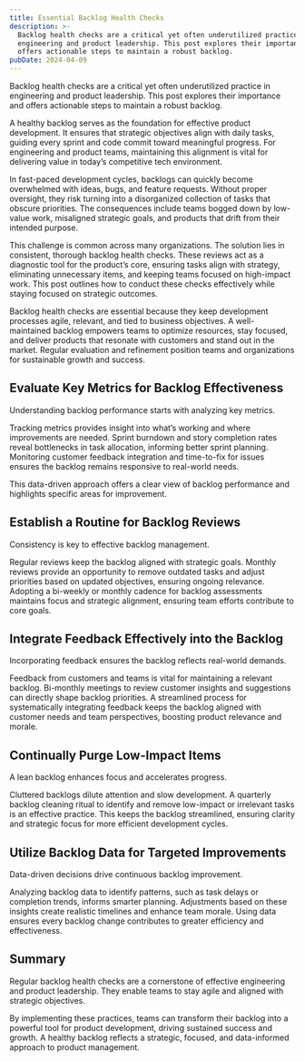 ```yaml
---
title: Essential Backlog Health Checks
description: >-
  Backlog health checks are a critical yet often underutilized practice in
  engineering and product leadership. This post explores their importance and
  offers actionable steps to maintain a robust backlog.
pubDate: 2024-04-09
---
```

Backlog health checks are a critical yet often underutilized practice in engineering and product leadership. This post explores their importance and offers actionable steps to maintain a robust backlog.

A healthy backlog serves as the foundation for effective product development. It ensures that strategic objectives align with daily tasks, guiding every sprint and code commit toward meaningful progress. For engineering and product teams, maintaining this alignment is vital for delivering value in today’s competitive tech environment.

In fast-paced development cycles, backlogs can quickly become overwhelmed with ideas, bugs, and feature requests. Without proper oversight, they risk turning into a disorganized collection of tasks that obscure priorities. The consequences include teams bogged down by low-value work, misaligned strategic goals, and products that drift from their intended purpose.

This challenge is common across many organizations. The solution lies in consistent, thorough backlog health checks. These reviews act as a diagnostic tool for the product’s core, ensuring tasks align with strategy, eliminating unnecessary items, and keeping teams focused on high-impact work. This post outlines how to conduct these checks effectively while staying focused on strategic outcomes.

Backlog health checks are essential because they keep development processes agile, relevant, and tied to business objectives. A well-maintained backlog empowers teams to optimize resources, stay focused, and deliver products that resonate with customers and stand out in the market. Regular evaluation and refinement position teams and organizations for sustainable growth and success.

## Evaluate Key Metrics for Backlog Effectiveness

Understanding backlog performance starts with analyzing key metrics.

Tracking metrics provides insight into what’s working and where improvements are needed. Sprint burndown and story completion rates reveal bottlenecks in task allocation, informing better sprint planning. Monitoring customer feedback integration and time-to-fix for issues ensures the backlog remains responsive to real-world needs.

This data-driven approach offers a clear view of backlog performance and highlights specific areas for improvement.

## Establish a Routine for Backlog Reviews

Consistency is key to effective backlog management.

Regular reviews keep the backlog aligned with strategic goals. Monthly reviews provide an opportunity to remove outdated tasks and adjust priorities based on updated objectives, ensuring ongoing relevance. Adopting a bi-weekly or monthly cadence for backlog assessments maintains focus and strategic alignment, ensuring team efforts contribute to core goals.

## Integrate Feedback Effectively into the Backlog

Incorporating feedback ensures the backlog reflects real-world demands.

Feedback from customers and teams is vital for maintaining a relevant backlog. Bi-monthly meetings to review customer insights and suggestions can directly shape backlog priorities. A streamlined process for systematically integrating feedback keeps the backlog aligned with customer needs and team perspectives, boosting product relevance and morale.

## Continually Purge Low-Impact Items

A lean backlog enhances focus and accelerates progress.

Cluttered backlogs dilute attention and slow development. A quarterly backlog cleaning ritual to identify and remove low-impact or irrelevant tasks is an effective practice. This keeps the backlog streamlined, ensuring clarity and strategic focus for more efficient development cycles.

## Utilize Backlog Data for Targeted Improvements

Data-driven decisions drive continuous backlog improvement.

Analyzing backlog data to identify patterns, such as task delays or completion trends, informs smarter planning. Adjustments based on these insights create realistic timelines and enhance team morale. Using data ensures every backlog change contributes to greater efficiency and effectiveness.

## Summary

Regular backlog health checks are a cornerstone of effective engineering and product leadership. They enable teams to stay agile and aligned with strategic objectives.

By implementing these practices, teams can transform their backlog into a powerful tool for product development, driving sustained success and growth. A healthy backlog reflects a strategic, focused, and data-informed approach to product management.
